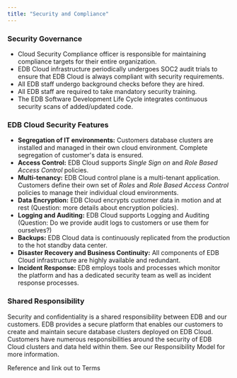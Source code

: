 ```yaml
---
title: "Security and Compliance"
---
```


### Security Governance

- Cloud Security Compliance officer is responsible for maintaining compliance targets for their entire organization.
- EDB Cloud infrastructure periodically undergoes SOC2 audit trials to ensure that EDB Cloud is always compliant with security requirements.
- All EDB staff undergo background checks before they are hired.
- All EDB staff are required to take mandatory security training.
- The EDB Software Development Life Cycle integrates continuous security scans of added/updated code.


### EDB Cloud Security Features
- **Segregation of IT environments:** Customers database clusters are installed and managed in their own cloud environment. Complete segregation of customer's data is ensured.
- **Access Control:** EDB Cloud supports _Single Sign on_ and _Role Based Access Control_ policies.
- **Multi-tenancy:** EDB Cloud control plane is a multi-tenant application. Customers define their own  set of _Roles_ and  _Role Based Access Control_ policies to manage their individual cloud environments.
- **Data Encryption:** EDB Cloud encrypts customer data in motion and at rest (Question: more details about encryption policies).
- **Logging and Auditing:** EDB Cloud supports Logging and Auditing (Question: Do we provide audit logs to customers or use them for ourselves?)
- **Backups:** EDB Cloud data is continuously replicated from the production to the hot standby data center.
- **Disaster Recovery and Business Continuity:** All components of EDB Cloud infrastructure are highly available and redundant.
- **Incident Response:** EDB employs tools and processes which monitor the platform and has a dedicated security team as well as incident response processes.

### Shared Responsibility
Security and confidentiality is a shared responsibility between EDB and our customers. EDB provides a secure platform that enables our customers to create and maintain secure database clusters deployed on EDB Cloud. Customers have numerous responsibilities around the security of EDB Cloud clusters and data held within them. See our Responsibility Model for more information.



Reference and link out to Terms
